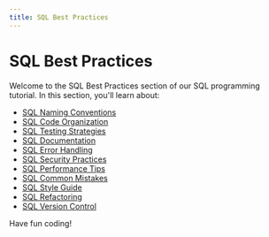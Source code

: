 ```yaml
---
title: SQL Best Practices
---
```


# SQL Best Practices

Welcome to the SQL Best Practices section of our SQL programming tutorial. In this section, you'll learn about:

- [SQL Naming Conventions](./0-sql-naming-conventions.mdx)
- [SQL Code Organization](./1-sql-code-organization.mdx)
- [SQL Testing Strategies](./10-sql-testing-strategies.mdx)
- [SQL Documentation](./2-sql-documentation.mdx)
- [SQL Error Handling](./3-sql-error-handling.mdx)
- [SQL Security Practices](./4-sql-security-practices.mdx)
- [SQL Performance Tips](./5-sql-performance-tips.mdx)
- [SQL Common Mistakes](./6-sql-common-mistakes.mdx)
- [SQL Style Guide](./7-sql-style-guide.mdx)
- [SQL Refactoring](./8-sql-refactoring.mdx)
- [SQL Version Control](./9-sql-version-control.mdx)

Have fun coding!